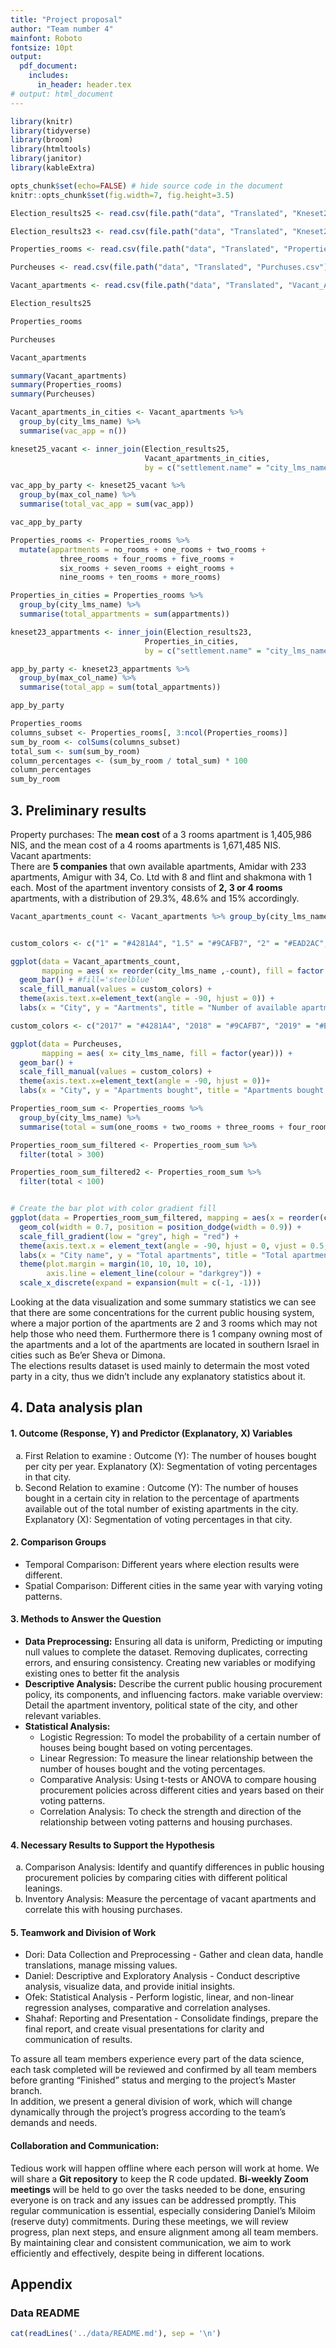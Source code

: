 ```yaml
---
title: "Project proposal"
author: "Team number 4"
mainfont: Roboto
fontsize: 10pt
output:
  pdf_document:
    includes:
      in_header: header.tex
# output: html_document
---
```



```r
library(knitr)
library(tidyverse)
library(broom)
library(htmltools)
library(janitor)
library(kableExtra)
```

```r
opts_chunk$set(echo=FALSE) # hide source code in the document
knitr::opts_chunk$set(fig.width=7, fig.height=3.5)
```


```r
Election_results25 <- read.csv(file.path("data", "Translated", "Kneset25_summed.csv"))

Election_results23 <- read.csv(file.path("data", "Translated", "Kneset23_summed.csv"))

Properties_rooms <- read.csv(file.path("data", "Translated", "Properties_Rooms.csv"))

Purcheuses <- read.csv(file.path("data", "Translated", "Purchuses.csv"))

Vacant_apartments <- read.csv(file.path("data", "Translated", "Vacant_Apartments.csv"))

Election_results25

Properties_rooms

Purcheuses

Vacant_apartments
```

```r
summary(Vacant_apartments)
summary(Properties_rooms)
summary(Purcheuses)
```

```r

Vacant_apartments_in_cities <- Vacant_apartments %>%
  group_by(city_lms_name) %>%
  summarise(vac_app = n())

kneset25_vacant <- inner_join(Election_results25,
                              Vacant_apartments_in_cities,
                              by = c("settlement.name" = "city_lms_name"))

vac_app_by_party <- kneset25_vacant %>%
  group_by(max_col_name) %>%
  summarise(total_vac_app = sum(vac_app))

vac_app_by_party

```
```r

Properties_rooms <- Properties_rooms %>%
  mutate(appartments = no_rooms + one_rooms + two_rooms +
           three_rooms + four_rooms + five_rooms +
           six_rooms + seven_rooms + eight_rooms +
           nine_rooms + ten_rooms + more_rooms)

Properties_in_cities = Properties_rooms %>%
  group_by(city_lms_name) %>%
  summarise(total_appartments = sum(appartments))

kneset23_appartments <- inner_join(Election_results23,
                              Properties_in_cities,
                              by = c("settlement.name" = "city_lms_name"))

app_by_party <- kneset23_appartments %>%
  group_by(max_col_name) %>%
  summarise(total_app = sum(total_appartments))

app_by_party

```
























```r
Properties_rooms
columns_subset <- Properties_rooms[, 3:ncol(Properties_rooms)]
sum_by_room <- colSums(columns_subset)
total_sum <- sum(sum_by_room)
column_percentages <- (sum_by_room / total_sum) * 100
column_percentages
sum_by_room
```

## 3. Preliminary results 
 
Property purchases: 
The **mean cost** of a 3 rooms apartment is 1,405,986 NIS, and the mean cost of a 4 rooms apartments is 1,671,485 NIS.  
Vacant apartments:  
There are **5 companies** that own available apartments, Amidar with 233 apartments, Amigur with 34, Co. Ltd with 8 and flint and shakmona with 1 each. 
Most of the apartment inventory consists of **2, 3 or 4 rooms** apartments, with a distribution of 29.3%, 48.6% and 15% accordingly.  


```r
Vacant_apartments_count <- Vacant_apartments %>% group_by(city_lms_name) %>%  mutate(count = n())


custom_colors <- c("1" = "#4281A4", "1.5" = "#9CAFB7", "2" = "#EAD2AC", "2.5" = "#E6B89C", "3" = "#FE938C", "3.5" = "#DC3F34", "4" = "#870E06", "5" = "#3E3E3B")

ggplot(data = Vacant_apartments_count,
       mapping = aes( x= reorder(city_lms_name ,-count), fill = factor (num_of_rooms))) +
  geom_bar() + #fill='steelblue'
  scale_fill_manual(values = custom_colors) +
  theme(axis.text.x=element_text(angle = -90, hjust = 0)) +
  labs(x = "City", y = "Aartments", title = "Number of available apartments by city",fill = "Number of rooms",subtitle = "collected in May 24")
```
```r

custom_colors <- c("2017" = "#4281A4", "2018" = "#9CAFB7", "2019" = "#EAD2AC", "2020" = "#E6B89C", "2021" = "#FE938C", "2022" = "#DC3F34", "2023" = "#870E06", "2024" = "#3E3E3B")

ggplot(data = Purcheuses,
       mapping = aes( x= city_lms_name, fill = factor(year))) +
  geom_bar() +
  scale_fill_manual(values = custom_colors) +
  theme(axis.text.x=element_text(angle = -90, hjust = 0))+
  labs(x = "City", y = "Apartments bought", title = "Apartments bought each year by City", fill = "Year", subtitle = "From 2017 to 2024")
```

```r
Properties_room_sum <- Properties_rooms %>% 
  group_by(city_lms_name) %>% 
  summarise(total = sum(one_rooms + two_rooms + three_rooms + four_rooms + five_rooms + six_rooms + seven_rooms +  eight_rooms + nine_rooms + ten_rooms + more_rooms, na.rm = TRUE))

Properties_room_sum_filtered <- Properties_room_sum %>%
  filter(total > 300)

Properties_room_sum_filtered2 <- Properties_room_sum %>%
  filter(total < 100)


# Create the bar plot with color gradient fill
ggplot(data = Properties_room_sum_filtered, mapping = aes(x = reorder(city_lms_name, -total), y = total, fill = total)) +
  geom_col(width = 0.7, position = position_dodge(width = 0.9)) +
  scale_fill_gradient(low = "grey", high = "red") +
  theme(axis.text.x = element_text(angle = -90, hjust = 0, vjust = 0.5, margin = margin(t = 10))) +
  labs(x = "City name", y = "Total apartments", title = "Total apartments by City", subtitle = "Where there are more than 300 apartments in the city") +
  theme(plot.margin = margin(10, 10, 10, 10),
        axis.line = element_line(colour = "darkgrey")) +
  scale_x_discrete(expand = expansion(mult = c(-1, -1)))

```


Looking at the data visualization and some summary statistics we can see that there are some concentrations for the current public housing system, where a major portion of the apartments are 2 and 3 rooms which may not help those who need them. Furthermore there is 1 company owning most of the apartments and a lot of the apartments are located in southern Israel in cities such as Be'er Sheva or Dimona.  
The elections results dataset is used mainly to determain the most voted party in a city, thus we didn't include any explanatory statistics about it.   

## 4. Data analysis plan
#### 1. Outcome (Response, Y) and Predictor (Explanatory, X) Variables

a. First Relation to examine : Outcome (Y): The number of houses bought per city per year. Explanatory (X): Segmentation of voting percentages in that city.
b. Second Relation to examine : Outcome (Y): The number of houses bought in a certain city in relation to the percentage of apartments available out of the total number of existing apartments in the city. Explanatory (X): Segmentation of voting percentages in that city.

#### 2.  Comparison Groups  

  * Temporal Comparison: Different years where election results were different.
  * Spatial Comparison: Different cities in the same year with varying voting patterns.

#### 3. Methods to Answer the Question  

* **Data Preprocessing:** Ensuring all data is uniform, Predicting or imputing null values to complete the dataset. Removing duplicates, correcting errors, and ensuring consistency. Creating new variables or modifying existing ones to better fit the analysis
* **Descriptive Analysis:** Describe the current public housing procurement policy, its components, and influencing factors. make variable overview: Detail the apartment inventory, political state of the city, and other relevant variables.
* **Statistical Analysis:**
  + Logistic Regression: To model the probability of a certain number of houses being bought based on voting percentages. 
  + Linear Regression: To measure the linear relationship between the number of houses bought and the voting percentages.
  + Comparative Analysis: Using t-tests or ANOVA to compare housing procurement policies across different cities and years based on their voting patterns.
  + Correlation Analysis: To check the strength and direction of the relationship between voting patterns and housing purchases.


#### 4. Necessary Results to Support the Hypothesis  

a. Comparison Analysis: Identify and quantify differences in public housing procurement policies by comparing cities with different political leanings.
b. Inventory Analysis: Measure the percentage of vacant apartments and correlate this with housing purchases.


#### 5. Teamwork and Division of Work  

* Dori: Data Collection and Preprocessing - Gather and clean data, handle translations, manage missing values.
* Daniel: Descriptive and Exploratory Analysis - Conduct descriptive analysis, visualize data, and provide initial insights.
* Ofek: Statistical Analysis - Perform logistic, linear, and non-linear regression analyses, comparative and correlation analyses.
* Shahaf: Reporting and Presentation - Consolidate findings, prepare the final report, and create visual presentations for clarity and communication of results.  

To assure all team members experience every part of the data science, each task completed will be reviewed and confirmed by all team members before granting "Finished" status and merging to the project's Master branch.  
In addition, we present a general division of work, which will change dynamically through the project's progress according to the team's demands and needs.


#### Collaboration and Communication:

Tedious work will happen offline where each person will work at home. We will share a **Git repository** to keep the R code updated. **Bi-weekly Zoom meetings** will be held to go over the tasks needed to be done, ensuring everyone is on track and any issues can be addressed promptly. This regular communication is essential, especially considering Daniel's Miloim (reserve duty) commitments. During these meetings, we will review progress, plan next steps, and ensure alignment among all team members. By maintaining clear and consistent communication, we aim to work efficiently and effectively, despite being in different locations.



## Appendix

### Data README

```r
cat(readLines('../data/README.md'), sep = '\n')
```


